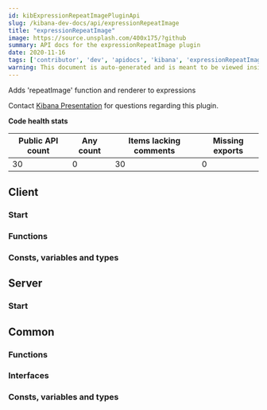 ```yaml
---
id: kibExpressionRepeatImagePluginApi
slug: /kibana-dev-docs/api/expressionRepeatImage
title: "expressionRepeatImage"
image: https://source.unsplash.com/400x175/?github
summary: API docs for the expressionRepeatImage plugin
date: 2020-11-16
tags: ['contributor', 'dev', 'apidocs', 'kibana', 'expressionRepeatImage']
warning: This document is auto-generated and is meant to be viewed inside our experimental, new docs system. Reach out in #docs-engineering for more info.
---
```


Adds 'repeatImage' function and renderer to expressions

Contact [Kibana Presentation](https://github.com/orgs/elastic/teams/kibana-presentation) for questions regarding this plugin.

**Code health stats**

| Public API count  | Any count | Items lacking comments | Missing exports | 
|-------------------|-----------|------------------------|-----------------|
| 30 | 0 | 30 | 0 |

## Client

### Start
<DocDefinitionList data={[expressionRepeatImageObj.client.start]}/>

### Functions
<DocDefinitionList data={expressionRepeatImageObj.client.functions}/>

### Consts, variables and types
<DocDefinitionList data={expressionRepeatImageObj.client.misc}/>

## Server

### Start
<DocDefinitionList data={[expressionRepeatImageObj.server.start]}/>

## Common

### Functions
<DocDefinitionList data={expressionRepeatImageObj.common.functions}/>

### Interfaces
<DocDefinitionList data={expressionRepeatImageObj.common.interfaces}/>

### Consts, variables and types
<DocDefinitionList data={expressionRepeatImageObj.common.misc}/>

